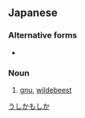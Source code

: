 ==Japanese==
{{ja-kanjitab}}

===Alternative forms===
* {{l|ja|牛羚羊}}

===Noun===
{{ja-noun|うしかもしか|ウシカモシカ}}

# [[gnu]], [[wildebeest]]

[[Category:ja:Antelopes|うしかもしか]]